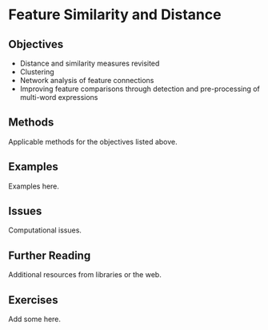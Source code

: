 # Feature Similarity and Distance {#comparing-features}

## Objectives

- Distance and similarity measures revisited
- Clustering
- Network analysis of feature connections
- Improving feature comparisons through detection and pre-processing of multi-word expressions

## Methods

Applicable methods for the objectives listed above.

## Examples

Examples here.

## Issues

Computational issues.

## Further Reading

Additional resources from libraries or the web.

## Exercises

Add some here.
